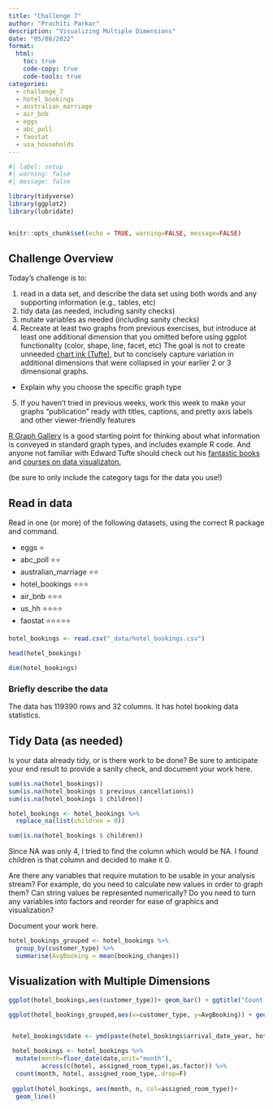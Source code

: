 ```yaml
---
title: "Challenge 7"
author: "Prachiti Parkar"
description: "Visualizing Multiple Dimensions"
date: "05/08/2022"
format:
  html:
    toc: true
    code-copy: true
    code-tools: true
categories:
  - challenge_7
  - hotel_bookings
  - australian_marriage
  - air_bnb
  - eggs
  - abc_poll
  - faostat
  - usa_households
---
```


```r
#| label: setup
#| warning: false
#| message: false

library(tidyverse)
library(ggplot2)
library(lubridate)


knitr::opts_chunk$set(echo = TRUE, warning=FALSE, message=FALSE)
```

## Challenge Overview

Today's challenge is to:

1)  read in a data set, and describe the data set using both words and any supporting information (e.g., tables, etc)
2)  tidy data (as needed, including sanity checks)
3)  mutate variables as needed (including sanity checks)
4)  Recreate at least two graphs from previous exercises, but introduce at least one additional dimension that you omitted before using ggplot functionality (color, shape, line, facet, etc) The goal is not to create unneeded [chart ink (Tufte)](https://www.edwardtufte.com/tufte/), but to concisely capture variation in additional dimensions that were collapsed in your earlier 2 or 3 dimensional graphs.
   - Explain why you choose the specific graph type
5) If you haven't tried in previous weeks, work this week to make your graphs "publication" ready with titles, captions, and pretty axis labels and other viewer-friendly features

[R Graph Gallery](https://r-graph-gallery.com/) is a good starting point for thinking about what information is conveyed in standard graph types, and includes example R code. And anyone not familiar with Edward Tufte should check out his [fantastic books](https://www.edwardtufte.com/tufte/books_vdqi) and [courses on data visualizaton.](https://www.edwardtufte.com/tufte/courses)

(be sure to only include the category tags for the data you use!)

## Read in data

Read in one (or more) of the following datasets, using the correct R package and command.

  - eggs ⭐
  - abc_poll ⭐⭐
  - australian_marriage ⭐⭐
  - hotel_bookings ⭐⭐⭐
  - air_bnb  ⭐⭐⭐
  - us_hh ⭐⭐⭐⭐
  - faostat ⭐⭐⭐⭐⭐

```r

hotel_bookings <- read.csv("_data/hotel_bookings.csv")

head(hotel_bookings)

dim(hotel_bookings)


```

### Briefly describe the data

The data has 119390 rows and 32 columns. It has hotel booking data statistics. 

## Tidy Data (as needed)

Is your data already tidy, or is there work to be done? Be sure to anticipate your end result to provide a sanity check, and document your work here.

```r

sum(is.na(hotel_bookings))
sum(is.na(hotel_bookings $ previous_cancellations))
sum(is.na(hotel_bookings $ children))

hotel_bookings <- hotel_bookings %>%  
  replace_na(list(children = 0))

sum(is.na(hotel_bookings $ children))

```

Since NA was only 4, I tried to find the column which would be NA. I found children is that column and decided to make it 0. 

Are there any variables that require mutation to be usable in your analysis stream? For example, do you need to calculate new values in order to graph them? Can string values be represented numerically? Do you need to turn any variables into factors and reorder for ease of graphics and visualization?

Document your work here.

```r
hotel_bookings_grouped <- hotel_bookings %>%
  group_by(customer_type) %>%
  summarise(AvgBooking = mean(booking_changes))


```

## Visualization with Multiple Dimensions
```r

ggplot(hotel_bookings,aes(customer_type))+ geom_bar() + ggtitle("Count of Customer grouped by Customer Type")

ggplot(hotel_bookings_grouped,aes(x=customer_type, y=AvgBooking)) + geom_point() + ggtitle("Average Booking as per the customer type")


 hotel_bookings$date <- ymd(paste(hotel_bookings$arrival_date_year, hotel_bookings$arrival_date_month, hotel_bookings$arrival_date_day_of_month,  sep = "-"))

 hotel_bookings <- hotel_bookings %>%
  mutate(month=floor_date(date,unit="month"),
         across(c(hotel, assigned_room_type),as.factor)) %>%
  count(month, hotel, assigned_room_type,.drop=F)
 
 ggplot(hotel_bookings, aes(month, n, col=assigned_room_type))+
  geom_line()

```

